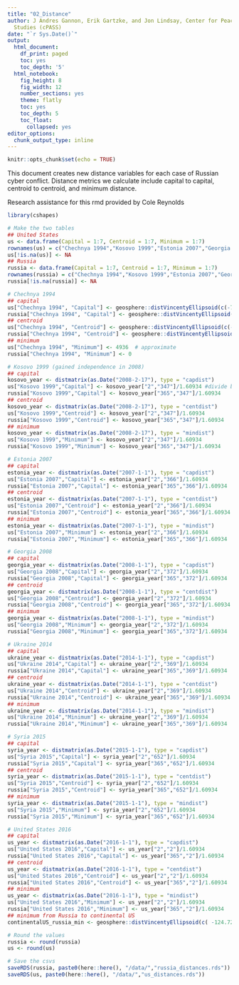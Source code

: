 ```yaml
---
title: "02_Distance"
author: J Andres Gannon, Erik Gartzke, and Jon Lindsay, Center for Peace and Security
  Studies (cPASS)
date: "`r Sys.Date()`"
output:
  html_document:
    df_print: paged
    toc: yes
    toc_depth: '5'
  html_notebook:
    fig_height: 8
    fig_width: 12
    number_sections: yes
    theme: flatly
    toc: yes
    toc_depth: 5
    toc_float:
      collapsed: yes
editor_options:
  chunk_output_type: inline
---
```


```r
knitr::opts_chunk$set(echo = TRUE)
```

This document creates new distance variables for each case of Russian cyber conflict. Distance metrics we calculate include capital to capital, centroid to centroid, and minimum distance.

Research assistance for this rmd provided by Cole Reynolds

```r
library(cshapes)

# Make the two tables
## United States
us <- data.frame(Capital = 1:7, Centroid = 1:7, Minimum = 1:7)
rownames(us) = c("Chechnya 1994","Kosovo 1999","Estonia 2007","Georgia 2008","Ukraine 2014","Syria 2015","United States 2016")
us[!is.na(us)] <- NA
## Russia
russia <- data.frame(Capital = 1:7, Centroid = 1:7, Minimum = 1:7)
rownames(russia) = c("Chechnya 1994","Kosovo 1999","Estonia 2007","Georgia 2008","Ukraine 2014","Syria 2015","United States 2016")
russia[!is.na(russia)] <- NA

# Chechnya 1994
## capital
us["Chechnya 1994", "Capital"] <- geosphere::distVincentyEllipsoid(c(-77.0369,38.9072), c(45.6815, 43.3169), a = 6378137, b = 6356752.3142, f = 1/298.257223563)/1609.34
russia["Chechnya 1994", "Capital"] <- geosphere::distVincentyEllipsoid(c(37.6173, 55.7558), c(45.6815, 43.3169), a = 6378137, b = 6356752.3142, f = 1/298.257223563)/1609.34
## centroid
us["Chechnya 1994", "Centroid"] <- geosphere::distVincentyEllipsoid(c(-112.4617, 45.67955), c(45.72, 43.4), a = 6378137, b = 6356752.3142, f = 1/298.257223563)/1609.34
russia["Chechnya 1994", "Centroid"] <- geosphere::distVincentyEllipsoid(c(96.68656, 61.98052), c(45.72, 43.4), a = 6378137, b = 6356752.3142, f = 1/298.257223563)/1609.34
## minimum
us["Chechnya 1994", "Minimum"] <- 4936  # approximate
russia["Chechnya 1994", "Minimum"] <- 0

# Kosovo 1999 (gained independence in 2008)
## capital
kosovo_year <- distmatrix(as.Date("2008-2-17"), type = "capdist")
us["Kosovo 1999","Capital"] <- kosovo_year["2","347"]/1.60934 #divide by constant to convert to miles
russia["Kosovo 1999","Capital"] <- kosovo_year["365","347"]/1.60934
## centroid
kosovo_year <- distmatrix(as.Date("2008-2-17"), type = "centdist")
us["Kosovo 1999","Centroid"] <- kosovo_year["2","347"]/1.60934
russia["Kosovo 1999","Centroid"] <- kosovo_year["365","347"]/1.60934
## minimum
kosovo_year <- distmatrix(as.Date("2008-2-17"), type = "mindist")
us["Kosovo 1999","Minimum"] <- kosovo_year["2","347"]/1.60934
russia["Kosovo 1999","Minimum"] <- kosovo_year["365","347"]/1.60934

# Estonia 2007
## capital
estonia_year <- distmatrix(as.Date("2007-1-1"), type = "capdist")
us["Estonia 2007","Capital"] <- estonia_year["2","366"]/1.60934
russia["Estonia 2007","Capital"] <- estonia_year["365","366"]/1.60934
## centroid
estonia_year <- distmatrix(as.Date("2007-1-1"), type = "centdist")
us["Estonia 2007","Centroid"] <- estonia_year["2","366"]/1.60934
russia["Estonia 2007","Centroid"] <- estonia_year["365","366"]/1.60934
## minimum
estonia_year <- distmatrix(as.Date("2007-1-1"), type = "mindist")
us["Estonia 2007","Minimum"] <- estonia_year["2","366"]/1.60934
russia["Estonia 2007","Minimum"] <- estonia_year["365","366"]/1.60934

# Georgia 2008
## capital
georgia_year <- distmatrix(as.Date("2008-1-1"), type = "capdist")
us["Georgia 2008","Capital"] <- georgia_year["2","372"]/1.60934
russia["Georgia 2008","Capital"] <- georgia_year["365","372"]/1.60934
## centroid
georgia_year <- distmatrix(as.Date("2008-1-1"), type = "centdist")
us["Georgia 2008","Centroid"] <- georgia_year["2","372"]/1.60934
russia["Georgia 2008","Centroid"] <- georgia_year["365","372"]/1.60934
## minimum
georgia_year <- distmatrix(as.Date("2008-1-1"), type = "mindist")
us["Georgia 2008","Minimum"] <- georgia_year["2","372"]/1.60934
russia["Georgia 2008","Minimum"] <- georgia_year["365","372"]/1.60934

# Ukraine 2014
## capital
ukraine_year <- distmatrix(as.Date("2014-1-1"), type = "capdist")
us["Ukraine 2014","Capital"] <- ukraine_year["2","369"]/1.60934
russia["Ukraine 2014","Capital"] <- ukraine_year["365","369"]/1.60934
## centroid
ukraine_year <- distmatrix(as.Date("2014-1-1"), type = "centdist")
us["Ukraine 2014","Centroid"] <- ukraine_year["2","369"]/1.60934
russia["Ukraine 2014","Centroid"] <- ukraine_year["365","369"]/1.60934
## minimum
ukraine_year <- distmatrix(as.Date("2014-1-1"), type = "mindist")
us["Ukraine 2014","Minimum"] <- ukraine_year["2","369"]/1.60934
russia["Ukraine 2014","Minimum"] <- ukraine_year["365","369"]/1.60934

# Syria 2015
## capital
syria_year <- distmatrix(as.Date("2015-1-1"), type = "capdist")
us["Syria 2015","Capital"] <- syria_year["2","652"]/1.60934
russia["Syria 2015","Capital"] <- syria_year["365","652"]/1.60934
## centroid
syria_year <- distmatrix(as.Date("2015-1-1"), type = "centdist")
us["Syria 2015","Centroid"] <- syria_year["2","652"]/1.60934
russia["Syria 2015","Centroid"] <- syria_year["365","652"]/1.60934
## minimum
syria_year <- distmatrix(as.Date("2015-1-1"), type = "mindist")
us["Syria 2015","Minimum"] <- syria_year["2","652"]/1.60934
russia["Syria 2015","Minimum"] <- syria_year["365","652"]/1.60934

# United States 2016
## capital
us_year <- distmatrix(as.Date("2016-1-1"), type = "capdist")
us["United States 2016","Capital"] <- us_year["2","2"]/1.60934
russia["United States 2016","Capital"] <- us_year["365","2"]/1.60934
## centroid
us_year <- distmatrix(as.Date("2016-1-1"), type = "centdist")
us["United States 2016","Centroid"] <- us_year["2","2"]/1.60934
russia["United States 2016","Centroid"] <- us_year["365","2"]/1.60934
## minimum
us_year <- distmatrix(as.Date("2016-1-1"), type = "mindist")
us["United States 2016","Minimum"] <- us_year["2","2"]/1.60934
russia["United States 2016","Minimum"] <- us_year["365","2"]/1.60934
## minimum from Russia to continental US
continentalUS_russia_min <- geosphere::distVincentyEllipsoid(c( -124.721483, 48.389246), c(-169.673451, 66.048753), a = 6378137, b = 6356752.3142, f = 1/298.257223563)/1609.34

# Round the values
russia <- round(russia)
us <- round(us)

# Save the csvs
saveRDS(russia, paste0(here::here(), "/data/","russia_distances.rds"))
saveRDS(us, paste0(here::here(), "/data/","us_distances.rds"))
```

